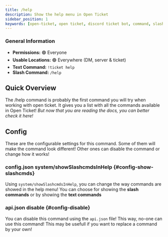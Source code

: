 ```yaml
---
title: /help
description: Show the help menu in Open Ticket
sidebar_position: 1
keywords: [open-ticket, open ticket, discord ticket bot, command, slash command, help]
---
```

<head>
    <link rel="apple-touch-icon" href="/img/logo_vertical.png"/>
</head>

### General Information
- **Permissions:** 🟢 Everyone
- **Usable Locations:** 🟢 Everywhere (DM, server & ticket)
- **Text Command:** `!ticket help`
- **Slash Command:** `/help`

## Quick Overview
The /help command is probably the first command you will try when working with open ticket.
It gives you a list with all the commands available in Open Ticket!
*But now that you are reading the docs, you can better check it here!*

<GoodImage src="/img/docs-v3/commands/help_slash.png" alt="Image of /help command" size="50%"></GoodImage>

## Config
These are the <InlineLink url="docs/config/main" isdoc="true">configurable settings</InlineLink> for this command.
Some of them will make the command look different!
Other ones can disable the command or change how it works!

### <InlineLink url="docs/config/main" isdoc="true"><LabelText color="blue">config.json</LabelText></InlineLink> system/showSlashcmdsInHelp \{#config-show-slashcmds}
Using `system/showSlashcmdsInHelp`, you can change the way commands are showed in the help menu!
You can choose for showing the **slash commands** or by showing the **text commands**

<FlexHorizontal mode="left">
    <GoodImage src="/img/docs-v3/commands/help_slash.png" alt="Image of /help command with slash commands" size="40%"></GoodImage>
    <GoodImage src="/img/docs-v3/commands/help_text.png" alt="Image of /help command with text commands" size="40%"></GoodImage>
</FlexHorizontal>

### <InlineLink url="docs/config/api" isdoc="true"><LabelText color="red">api.json</LabelText></InlineLink> disable \{#config-disable}
You can disable this command using the `api.json` file! This way, no-one can use this command!
This may be usefull if you want to replace a command by your own!